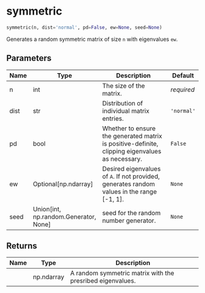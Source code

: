 # symmetric { #random.symmetric }

```python
symmetric(n, dist='normal', pd=False, ew=None, seed=None)
```

Generates a random symmetric matrix of size `n` with eigenvalues `ew`.

## Parameters {.doc-section .doc-section-parameters}

| Name   | Type                                    | Description                                                                                     | Default    |
|--------|-----------------------------------------|-------------------------------------------------------------------------------------------------|------------|
| n      | int                                     | The size of the matrix.                                                                         | _required_ |
| dist   | str                                     | Distribution of individual matrix entries.                                                      | `'normal'` |
| pd     | bool                                    | Whether to ensure the generated matrix is positive-definite, clipping eigenvalues as necessary. | `False`    |
| ew     | Optional\[np.ndarray\]                  | Desired eigenvalues of `A`. If not provided, generates random values in the range [-1, 1].      | `None`     |
| seed   | Union\[int, np.random.Generator, None\] | seed for the random number generator.                                                           | `None`     |

## Returns {.doc-section .doc-section-returns}

| Name   | Type       | Description                                               |
|--------|------------|-----------------------------------------------------------|
|        | np.ndarray | A random symmetric matrix with the presribed eigenvalues. |
